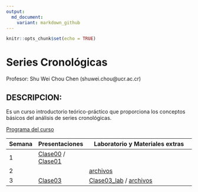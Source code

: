 ```yaml
---
output:
  md_document:
    variant: markdown_github
---
```


```r
knitr::opts_chunk$set(echo = TRUE)
```

# Series Cronológicas

Profesor: Shu Wei Chou Chen (shuwei.chou@ucr.ac.cr)

## DESCRIPCION:

Es un curso introductorio teórico-práctico que proporciona los conceptos básicos del análisis de series cronológicas.

[Programa del curso](https://shuwei325.github.io/SP1633-II22/SP1633-programa.pdf)


Semana        | Presentaciones | Laboratorio y Materiales extras
------------- | -------------- | ------------------------------------------------------------
1             | [Clase00](https://shuwei325.github.io/SP1633-II22/Clase00.html) / [Clase01](https://shuwei325.github.io/SP1633-II22/Clase01.html)
2             |                | [archivos](https://shuwei325.github.io/SP1633-II22/Clase02.rar) 
3             | [Clase03](https://shuwei325.github.io/SP1633-II22/Clase03.html)| [Clase03_lab](https://shuwei325.github.io/SP1633-II22/Clase03_lab.html) / [archivos](https://shuwei325.github.io/SP1633-II22/Clase03.rar) 





